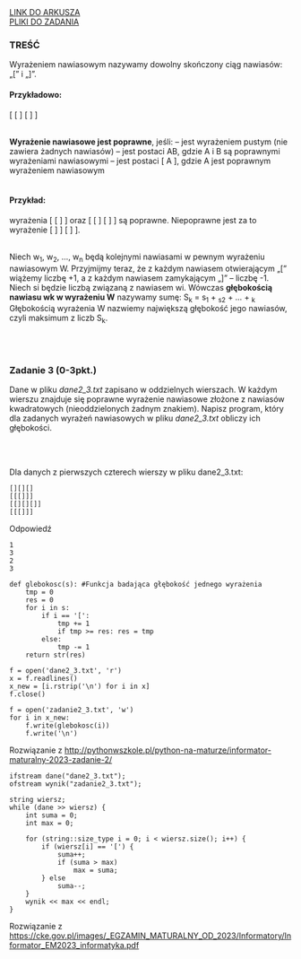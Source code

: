 
<div className="box_link"><a className="link  link_materials" target="_blank" href="https://cke.gov.pl/images/_EGZAMIN_MATURALNY_OD_2023/Informatory/Informator_EM2023_informatyka.pdf">LINK DO ARKUSZA</a>
<br/>
<a className="link  link_materials" href="http://cke.gov.pl/images/_EGZAMIN_MATURALNY_OD_2023/Informatory/Informator_EM2023_informatyka_pliki.zip" >PLIKI DO ZADANIA</a>
<br/>
</div>

### TREŚĆ

Wyrażeniem nawiasowym nazywamy dowolny skończony ciąg nawiasów: „[” i „]”.<br/>

#### Przykładowo: 
[ [ ] [ ] ]

<br/>
<b>Wyrażenie nawiasowe jest poprawne</b>, jeśli:
– jest wyrażeniem pustym (nie zawiera żadnych nawiasów)
– jest postaci AB, gdzie A i B są poprawnymi wyrażeniami nawiasowymi
– jest postaci [ A ], gdzie A jest poprawnym wyrażeniem nawiasowym
<br/><br/>

#### Przykład: 
wyrażenia [ [ ] ] oraz [ [ ] [ ] ] są poprawne. Niepoprawne jest za to wyrażenie
[ ] ] [ ] ].

<br/>
Niech w<sub>1</sub>, w<sub>2</sub>, …, w<sub>n</sub> będą kolejnymi nawiasami w pewnym wyrażeniu nawiasowym W.
Przyjmijmy teraz, że z każdym nawiasem otwierającym „[” wiążemy liczbę +1, a z każdym
nawiasem zamykającym „]” – liczbę -1. Niech si będzie liczbą związaną z nawiasem wi.
Wówczas <b>głębokością nawiasu wk w wyrażeniu W</b> nazywamy sumę:
S<sub>k</sub> = s<sub>1</sub> + <sub>s2</sub> + … + <sub>k</sub>
Głębokością wyrażenia W nazwiemy największą głębokość jego nawiasów, czyli maksimum
z liczb S<sub>k</sub>.

<br/><br/>

### Zadanie 3   (0-3pkt.)

Dane w pliku <i>dane2_3.txt</i> zapisano w oddzielnych wierszach. W każdym wierszu znajduje
się poprawne wyrażenie nawiasowe złożone z nawiasów kwadratowych (nieoddzielonych
żadnym znakiem).
Napisz program, który dla zadanych wyrażeń nawiasowych w pliku <i>dane2_3.txt</i> obliczy
ich głębokości.


<br/>
<br/>

<Dropdown title="WSKAZÓWKI">
    <p className={`dropdown_text`}>
    </p>
</Dropdown>

<Dropdown title="ODPOWIEDŹ">
<p className={`dropdown_text`}>
Dla danych z pierwszych czterech wierszy w pliku dane2_3.txt:<br/></p>

```
[][][]
[[[]]]
[[][][]]
[[[]]]
```

<p className={`dropdown_text`}>Odpowiedź</p>

```
1
3
2
3
```

</Dropdown>

<Dropdown title="ROZWIĄZANIE PRZYKŁADOWE - PYTHON">

```
def glebokosc(s): #Funkcja badająca głębokość jednego wyrażenia
    tmp = 0
    res = 0
    for i in s:
        if i == '[':
            tmp += 1
            if tmp >= res: res = tmp
        else:
            tmp -= 1
    return str(res)

f = open('dane2_3.txt', 'r')
x = f.readlines()
x_new = [i.rstrip('\n') for i in x]
f.close()

f = open('zadanie2_3.txt', 'w')
for i in x_new:
    f.write(glebokosc(i))
    f.write('\n')
```

<p className={`dropdown_text`}>
Rozwiązanie z <a href="http://pythonwszkole.pl/python-na-maturze/informator-maturalny-2023-zadanie-2/">http://pythonwszkole.pl/python-na-maturze/informator-maturalny-2023-zadanie-2/</a><br/>   
</p>

</Dropdown>

<Dropdown title="ROZWIĄZANIE PRZYKŁADOWE - C++">

```
ifstream dane("dane2_3.txt");
ofstream wynik("zadanie2_3.txt");

string wiersz;
while (dane >> wiersz) {
    int suma = 0;
    int max = 0;

    for (string::size_type i = 0; i < wiersz.size(); i++) {
        if (wiersz[i] == '[') {
            suma++;
            if (suma > max)
                max = suma;
        } else
            suma--;
    }
    wynik << max << endl;
}
```
<p className={`dropdown_text`}>
Rozwiązanie z <a href="https://cke.gov.pl/images/_EGZAMIN_MATURALNY_OD_2023/Informatory/Informator_EM2023_informatyka.pdf">https://cke.gov.pl/images/_EGZAMIN_MATURALNY_OD_2023/Informatory/Informator_EM2023_informatyka.pdf</a><br/>
</p>

</Dropdown>






